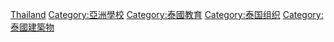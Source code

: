[[Category:各國學校|Thailand]]
[[Category:亞洲學校|Category:亞洲學校]]
[[Category:泰國教育|Category:泰國教育]]
[[Category:泰国组织|Category:泰国组织]]
[[Category:泰國建築物|Category:泰國建築物]]